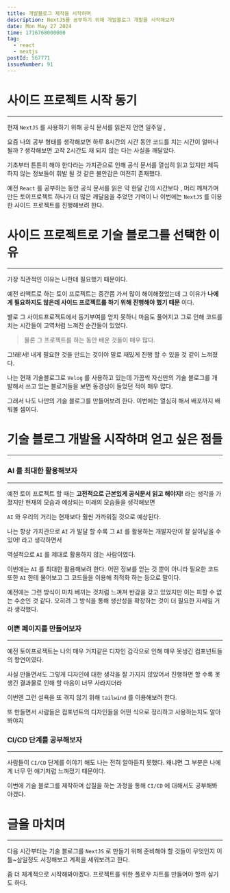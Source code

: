 ```yaml
---
title: 개발블로그 제작을 시작하며
description: NextJS를 공부하기 위해 개발블로그 개발을 시작해보자
date: Mon May 27 2024
time: 1716768000000
tag:
  - react
  - nextjs
postId: 567771
issueNumber: 91
---
```


# 사이드 프로젝트 시작 동기

---

현재 `NextJS` 를 사용하기 위해 공식 문서를 읽은지 언연 일주일 ,

요즘 나의 공부 형태를 생각해보면 하루 8시간의 시간 동안 코드를 치는 시간이 얼마나 될까 ? 생각해보면 고작 2시간도 채 되지 않는 다는 사실을 깨달았다.

기초부터 튼튼히 해야 한다라는 가치관으로 인해 공식 문서를 열심히 읽고 있지만 체득하지 않는 정보들이 휘발 될 것 같은 불안감은 여전히 존재했다.

예전 `React` 를 공부하는 동안 공식 문서를 읽은 약 한달 간의 시간보다 , 머리 깨져가며 만든 토이프로젝트 하나가 더 많은 깨달음을 주었던 기억이 나 이번에는 `NextJS` 를 이용한 사이드 프로젝트를 진행해보려 한다.

# 사이드 프로젝트로 기술 블로그를 선택한 이유

---

가장 직관적인 이유는 나한테 필요했기 때문이다.

예전 리액트로 하는 토이 프로젝트는 중간쯤 가서 많이 해이해졌었는데 그 이유가 **나에게 필요하지도 않은데 사이드 프로젝트를 하기 위해 진행해야 했기 때문** 이다.

별로 그 사이드프로젝트에서 동기부여를 얻지 못하니 마음도 풀어지고 그로 인해 코드를 치는 시간들이 고역처럼 느껴진 순간들이 있었다.

> 물론 그 프로젝트를 하는 동안 배운 것들이 매우 많다.

그!래!서! 내게 필요한 것을 만드는 것이야 말로 재밌게 진행 할 수 있을 것 같이 느껴졌다.

나는 현재 기술블로그로 `Velog` 를 사용하고 있는데 가끔씩 자신만의 기술 블로그를 개발해서 쓰고 있는 블로거들을 보면 동경심이 들었던 적이 매우 많다.

그래서 나도 나만의 기술 블로그를 만들어보려 한다. 이번에는 열심히 해서 배포까지 배워볼 셈이다.

# 기술 블로그 개발을 시작하며 얻고 싶은 점들

---

### AI 를 최대한 활용해보자

---

예전 토이 프로젝트 할 때는 **고전적으로 근본있게 공식문서 읽고 해야지!** 라는 생각을 가졌지만 현재의 모습과 예상되는 미래의 모습들을 생각해보면

`AI` 와 우리의 거리는 현재보다 훨씬 가까워질 것으로 예상된다.

나는 항상 가치관으로 `AI` 가 발달 할 수록 그 `AI` 를 활용하는 개발자만이 잘 살아남을 수 있어! 라고 생각하면서

역설적으로 `AI` 를 제대로 활용하지 않는 사람이였다.

이번에는 `AI` 를 최대한 활용해보려 한다. 어떤 정보를 얻는 것 뿐이 아니라 필요한 코드 또한 `AI` 한테 물어보고 그 코드들을 이용해 최적화 하는 등으로 말이다.

예전에는 그런 방식이 마치 베끼는 것처럼 느껴져 반감을 갖고 있었지만 이는 피할 수 없는 수순인 것 같다. 오히려 그 방식을 통해 생산성을 확장하는 것이 더 필요한 자세일 거라 생각했다.

### 이쁜 페이지를 만들어보자

---

예전 토이프로젝트는 나의 매우 거지같은 디자인 감각으로 인해 매우 못생긴 컴포넌트들의 향연이였다.

사실 만들면서도 그렇게 디자인에 대한 생각을 잘 가지지 않았어서 진행하면 할 수록 못생긴 결과물로 인해 할 마음이 너무 사라지더라

이번엔 그런 설욕을 또 겪지 않기 위해 `tailwind` 를 이용해보려 한다.

또 만들면서 사람들은 컴포넌트의 디자인들을 어떤 식으로 정리하고 사용하는지도 알아봐야지

### CI/CD 단계를 공부해보자

---

사람들이 `CI/CD` 단계를 이야기 해도 나는 전혀 알아듣지 못했다. 왜냐면 그 부분은 나에게 너무 먼 얘기처럼 느껴졌기 때문이다.

이번에 기술 블로그를 제작하며 삽질을 하는 과정을 통해 `CI/CD` 에 대해서도 공부해봐야겠다.

# 글을 마치며

---

다음 시간부터는 기술 블로그를 `NextJS` 로 만들기 위해 준비해야 할 것들이 무엇인지 이틀~삼일정도 서칭해보고 계획을 세워보려고 한다.

좀 더 체계적으로 시작해봐야겠다. 프로젝트를 위한 플로우 차트를 만들어야 할까 싶기도 하다.
